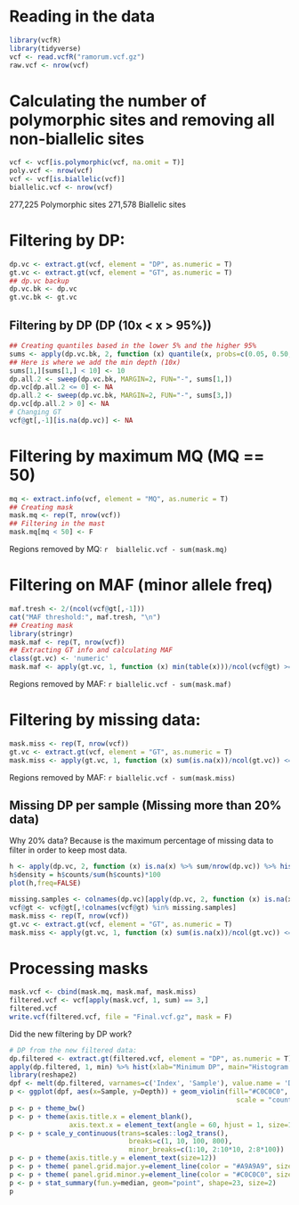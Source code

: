 # Reading in the data

```r
library(vcfR)
library(tidyverse)
vcf <- read.vcfR("ramorum.vcf.gz")
raw.vcf <- nrow(vcf)
```


# Calculating the number of polymorphic sites and removing all non-biallelic sites
```r
vcf <- vcf[is.polymorphic(vcf, na.omit = T)]
poly.vcf <- nrow(vcf)
vcf <- vcf[is.biallelic(vcf)]
biallelic.vcf <- nrow(vcf)
```

277,225 Polymorphic sites
271,578 Biallelic sites

# Filtering by DP:

```R
dp.vc <- extract.gt(vcf, element = "DP", as.numeric = T)
gt.vc <- extract.gt(vcf, element = "GT", as.numeric = T)
## dp.vc backup
dp.vc.bk <- dp.vc
gt.vc.bk <- gt.vc
```

## Filtering by DP (DP (10x < x > 95%))

```r
## Creating quantiles based in the lower 5% and the higher 95%
sums <- apply(dp.vc.bk, 2, function (x) quantile(x, probs=c(0.05, 0.50, 0.95), na.rm = T))
## Here is where we add the min depth (10x)
sums[1,][sums[1,] < 10] <- 10
dp.all.2 <- sweep(dp.vc.bk, MARGIN=2, FUN="-", sums[1,])
dp.vc[dp.all.2 <= 0] <- NA
dp.all.2 <- sweep(dp.vc.bk, MARGIN=2, FUN="-", sums[3,])
dp.vc[dp.all.2 > 0] <- NA
# Changing GT
vcf@gt[,-1][is.na(dp.vc)] <- NA
```

# Filtering by maximum MQ (MQ == 50)

```r
mq <- extract.info(vcf, element = "MQ", as.numeric = T)
## Creating mask
mask.mq <- rep(T, nrow(vcf))
## Filtering in the mast
mask.mq[mq < 50] <- F
```

Regions removed by MQ: `r  biallelic.vcf - sum(mask.mq)`

# Filtering on MAF (minor allele freq)

```r
maf.tresh <- 2/(ncol(vcf@gt[,-1]))
cat("MAF threshold:", maf.tresh, "\n")
## Creating mask
library(stringr)
mask.maf <- rep(T, nrow(vcf))
## Extracting GT info and calculating MAF
class(gt.vc) <- 'numeric'
mask.maf <- apply(gt.vc, 1, function (x) min(table(x)))/ncol(vcf@gt) >= maf.tresh
```

Regions removed by MAF: `r biallelic.vcf - sum(mask.maf)`

# Filtering by missing data:

```r
mask.miss <- rep(T, nrow(vcf))
gt.vc <- extract.gt(vcf, element = "GT", as.numeric = T)
mask.miss <- apply(gt.vc, 1, function (x) sum(is.na(x))/ncol(gt.vc)) <= 0.00
```

Regions removed by MAF: `r biallelic.vcf - sum(mask.miss)`

## Missing DP per sample (Missing more than 20% data)

Why 20% data? Because is the maximum percentage of missing data to filter in order to keep most data.

```r
h <- apply(dp.vc, 2, function (x) is.na(x) %>% sum/nrow(dp.vc)) %>% hist()
h$density = h$counts/sum(h$counts)*100
plot(h,freq=FALSE)
```

```r
missing.samples <- colnames(dp.vc)[apply(dp.vc, 2, function (x) is.na(x) %>% sum/nrow(dp.vc)) > 0.2]
vcf@gt <- vcf@gt[,!colnames(vcf@gt) %in% missing.samples]
mask.miss <- rep(T, nrow(vcf))
gt.vc <- extract.gt(vcf, element = "GT", as.numeric = T)
mask.miss <- apply(gt.vc, 1, function (x) sum(is.na(x))/ncol(gt.vc)) <= 0.00
```

# Processing masks

```r
mask.vcf <- cbind(mask.mq, mask.maf, mask.miss)
filtered.vcf <- vcf[apply(mask.vcf, 1, sum) == 3,]
filtered.vcf
write.vcf(filtered.vcf, file = "Final.vcf.gz", mask = F)
```

Did the new filtering by DP work?
```r
# DP from the new filtered data:
dp.filtered <- extract.gt(filtered.vcf, element = "DP", as.numeric = T)
apply(dp.filtered, 1, min) %>% hist(xlab="Minimum DP", main="Histogram of minimum DP per variant site", border="grey70", col="grey90", breaks=10,  xlim=c(10,20))
library(reshape2)
dpf <- melt(dp.filtered, varnames=c('Index', 'Sample'), value.name = 'Depth', na.rm=TRUE)
p <- ggplot(dpf, aes(x=Sample, y=Depth)) + geom_violin(fill="#C0C0C0", adjust=1.0,
                                                         scale = "count", trim=TRUE)
p <- p + theme_bw()
p <- p + theme(axis.title.x = element_blank(), 
               axis.text.x = element_text(angle = 60, hjust = 1, size=12))
p <- p + scale_y_continuous(trans=scales::log2_trans(), 
                              breaks=c(1, 10, 100, 800),
                              minor_breaks=c(1:10, 2:10*10, 2:8*100))
p <- p + theme(axis.title.y = element_text(size=12))
p <- p + theme( panel.grid.major.y=element_line(color = "#A9A9A9", size=0.6) )
p <- p + theme( panel.grid.minor.y=element_line(color = "#C0C0C0", size=0.2) )
p <- p + stat_summary(fun.y=median, geom="point", shape=23, size=2)
p
```
